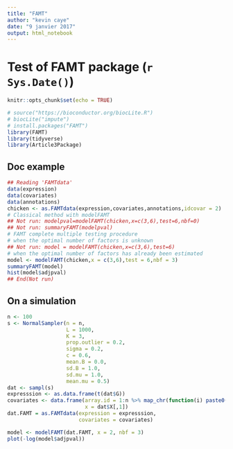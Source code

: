 ```yaml
---
title: "FAMT"
author: "kevin caye"
date: "9 janvier 2017"
output: html_notebook
---
```


# Test of FAMT package (`r Sys.Date()`)

```r
knitr::opts_chunk$set(echo = TRUE)
```

```r
# source("https://bioconductor.org/biocLite.R")
# biocLite("impute")
# install.packages("FAMT")
library(FAMT)
library(tidyverse)
library(Article3Package)
```

## Doc example

```r
## Reading 'FAMTdata'
data(expression)
data(covariates)
data(annotations)
chicken <- as.FAMTdata(expression,covariates,annotations,idcovar = 2)
# Classical method with modelFAMT
## Not run: modelpval=modelFAMT(chicken,x=c(3,6),test=6,nbf=0)
## Not run: summaryFAMT(modelpval)
# FAMT complete multiple testing procedure
# when the optimal number of factors is unknown
## Not run: model = modelFAMT(chicken,x=c(3,6),test=6)
# when the optimal number of factors has already been estimated
model <- modelFAMT(chicken,x = c(3,6),test = 6,nbf = 3)
summaryFAMT(model)
hist(model$adjpval)
## End(Not run)
```

## On a simulation

```r
n <- 100
s <- NormalSampler(n = n,
                   L = 1000,
                   K = 3,
                   prop.outlier = 0.2,
                   sigma = 0.2,
                   c = 0.6,
                   mean.B = 0.0,
                   sd.B = 1.0,
                   sd.mu = 1.0,
                   mean.mu = 0.5)
dat <- sampl(s)
expresssion <- as.data.frame(t(dat$G))
covariates <- data.frame(array.id = 1:n %>% map_chr(function(i) paste0("V",i)), 
                         x = dat$X[,1])
dat.FAMT = as.FAMTdata(expression = expresssion, 
                       covariates = covariates)

model <- modelFAMT(dat.FAMT, x = 2, nbf = 3)
plot(-log(model$adjpval))
```

